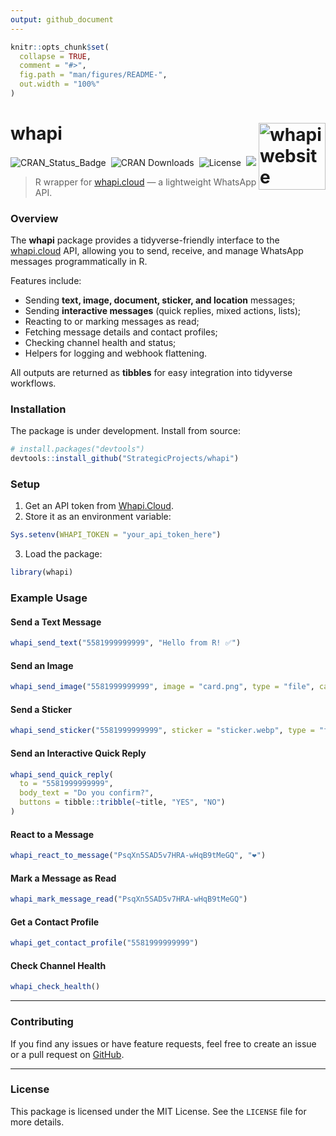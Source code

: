 ```yaml
---
output: github_document
---
```


<!-- README.md is generated from README.Rmd. Please edit that file -->

```r
knitr::opts_chunk$set(
  collapse = TRUE,
  comment = "#>",
  fig.path = "man/figures/README-",
  out.width = "100%"
)
```

# whapi <a href="https://monitoramento.sepe.pe.gov.br/whapi/"><img src="man/figures/logo.png" align="right" height="107" alt="whapi website" /></a>

<!-- badges: start -->

![CRAN_Status_Badge](https://www.r-pkg.org/badges/version/whapi)&nbsp; 
![CRAN&nbsp;Downloads](https://cranlogs.r-pkg.org/badges/grand-total/whapi)&nbsp;
![License](https://img.shields.io/badge/license-MIT-darkviolet.svg)&nbsp; 
![](https://img.shields.io/badge/devel%20version-0.0.2-orangered.svg) 

<!-- badges: end -->

> R wrapper for [whapi.cloud](https://whapi.cloud) — a lightweight WhatsApp API.


### Overview

The **whapi** package provides a tidyverse-friendly interface to the [whapi.cloud](https://whapi.cloud) API, allowing you to send, receive, and manage WhatsApp messages programmatically in R.

Features include:

- Sending **text, image, document, sticker, and location** messages;
- Sending **interactive messages** (quick replies, mixed actions, lists);
- Reacting to or marking messages as read;
- Fetching message details and contact profiles;
- Checking channel health and status;
- Helpers for logging and webhook flattening.

All outputs are returned as **tibbles** for easy integration into tidyverse workflows.

### Installation

The package is under development. Install from source:

```r
# install.packages("devtools")
devtools::install_github("StrategicProjects/whapi")
```

### Setup

1. Get an API token from [Whapi.Cloud](https://whapi.cloud).
2. Store it as an environment variable:

```r
Sys.setenv(WHAPI_TOKEN = "your_api_token_here")
```

3. Load the package:

```r
library(whapi)
```

### Example Usage

#### Send a Text Message

```r
whapi_send_text("5581999999999", "Hello from R! ✅")
```

#### Send an Image

```r
whapi_send_image("5581999999999", image = "card.png", type = "file", caption = "Card")
```

#### Send a Sticker

```r
whapi_send_sticker("5581999999999", sticker = "sticker.webp", type = "file")
```

#### Send an Interactive Quick Reply

```r
whapi_send_quick_reply(
  to = "5581999999999",
  body_text = "Do you confirm?",
  buttons = tibble::tribble(~title, "YES", "NO")
)
```

#### React to a Message

```r
whapi_react_to_message("PsqXn5SAD5v7HRA-wHqB9tMeGQ", "❤️")
```

#### Mark a Message as Read

```r
whapi_mark_message_read("PsqXn5SAD5v7HRA-wHqB9tMeGQ")
```

#### Get a Contact Profile

```r
whapi_get_contact_profile("5581999999999")
```

#### Check Channel Health

```r
whapi_check_health()
```



---

### Contributing

If you find any issues or have feature requests, feel free to create an issue or a pull request on [GitHub](https://github.com/StrategicProjects/whapi).

---

### License

This package is licensed under the MIT License. See the `LICENSE` file for more details.
